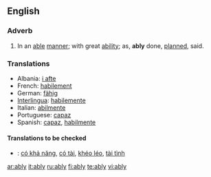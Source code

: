 ==English==

===Adverb===
{{en-adv}}

# In an [[able]] [[manner]]; with great [[ability]]; as, '''ably''' done, [[planned]], said.

===Translations===
{{rfc-level|Translations at L3+ (AutoFormat would have corrected level of Translations)}}
* Albania: [[i afte]]
* French: [[habilement]]
* German: [[fähig]]
* [[Interlingua]]: [[habilemente]]
* Italian: [[abilmente]]
* Portuguese: [[capaz]]
* Spanish: [[capaz]], [[habilmente]]

====Translations to be checked====
{{checktrans}}
* {{ttbc|Vietnamese}}: [[có khả năng]], [[có tài]], [[khéo léo]], [[tài tình]]

[[ar:ably]]
[[it:ably]]
[[ru:ably]]
[[fi:ably]]
[[te:ably]]
[[vi:ably]]
